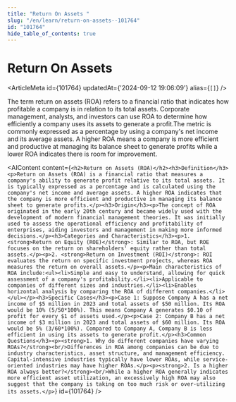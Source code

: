 ```yaml
---
title: "Return On Assets "
slug: "/en/learn/return-on-assets--101764"
id: "101764"
hide_table_of_contents: true
---
```



# Return On Assets 

<ArticleMeta id={101764} updatedAt={'2024-09-12 19:06:09'} alias={`[]`} />
<div className='border-solid border-b border-t-0 my-4 border-[var(--ifm-color-gray-300)]' />

The term return on assets (ROA) refers to a financial ratio that indicates how profitable a company is in relation to its total assets. Corporate management, analysts, and investors can use ROA to determine how efficiently a company uses its assets to generate a profit.The metric is commonly expressed as a percentage by using a company's net income and its average assets. A higher ROA means a company is more efficient and productive at managing its balance sheet to generate profits while a lower ROA indicates there is room for improvement.

<AIContent content={`<h2>Return on Assets (ROA)</h2><h3>Definition</h3><p>Return on Assets (ROA) is a financial ratio that measures a company's ability to generate profit relative to its total assets. It is typically expressed as a percentage and is calculated using the company's net income and average assets. A higher ROA indicates that the company is more efficient and productive in managing its balance sheet to generate profits.</p><h3>Origin</h3><p>The concept of ROA originated in the early 20th century and became widely used with the development of modern financial management theories. It was initially used to assess the operational efficiency and profitability of enterprises, aiding investors and management in making more informed decisions.</p><h3>Categories and Characteristics</h3><p>1. <strong>Return on Equity (ROE)</strong>: Similar to ROA, but ROE focuses on the return on shareholders' equity rather than total assets.</p><p>2. <strong>Return on Investment (ROI)</strong>: ROI evaluates the return on specific investment projects, whereas ROA measures the return on overall assets.</p><p>Main characteristics of ROA include:<ul><li>Simple and easy to understand, allowing for quick assessment of a company's profitability.</li><li>Applicable to companies of different sizes and industries.</li><li>Enables horizontal analysis by comparing the ROA of different companies.</li></ul></p><h3>Specific Cases</h3><p>Case 1: Suppose Company A has a net income of $5 million in 2023 and total assets of $50 million. Its ROA would be 10% (5/50*100%). This means Company A generates $0.10 of profit for every $1 of assets used.</p><p>Case 2: Company B has a net income of $3 million in 2023 and total assets of $60 million. Its ROA would be 5% (3/60*100%). Compared to Company A, Company B is less efficient in using its assets to generate profit.</p><h3>Common Questions</h3><p><strong>1. Why do different companies have varying ROAs?</strong><br/>Differences in ROA among companies can be due to industry characteristics, asset structure, and management efficiency. Capital-intensive industries typically have lower ROAs, while service-oriented industries may have higher ROAs.</p><p><strong>2. Is a higher ROA always better?</strong><br/>While a higher ROA generally indicates more efficient asset utilization, an excessively high ROA may also suggest that the company is taking on too much risk or over-utilizing its assets.</p>`} id={101764} />
